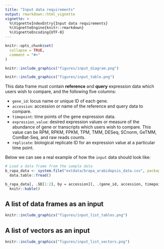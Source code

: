 ```yaml
---
title: "Input data requirements"
output: rmarkdown::html_vignette
vignette: >
  %\VignetteIndexEntry{Input data requirements}
  %\VignetteEngine{knitr::rmarkdown}
  %\VignetteEncoding{UTF-8}
---
```


```r
knitr::opts_chunk$set(
  collapse = TRUE,
  comment = "#>"
)
```

```r
knitr::include_graphics("figures/input_diagram.png")
```

```r
knitr::include_graphics("figures/input_table.png")
```

This data frame must contain **reference** and **query** expression data which users wish to compare, and the following five columns:

- `gene_id`: locus name or unique ID of each gene.
- `accession`: accession or name of the reference and query data to compare.
- `timepoint`: time points of the gene expression data.
- `expression_value`: desired expression values or measure of the abundance of gene or transcripts which users wish to compare. This value can be RPM, RPKM, FPKM, TPM, TMM, DESeq, SCnorm, GeTMM, ComBat-Seq, and raw reads counts.
- `replicate`: biological replicate ID for an expression value at a particular time point.

Below we can see a real example of how the `input` data should look like:

```r
# Load a data frame from the sample data
b_rapa_data <- system.file("extdata/brapa_arabidopsis_data.csv", package = "greatR") |>
  data.table::fread()

b_rapa_data[, .SD[1:2], by = accession][, .(gene_id, accession, timepoint, expression_value, replicate)] |>
  knitr::kable()
```

## A list of data frames as an input

```r
knitr::include_graphics("figures/input_list_tables.png")
```

## A list of vectors as an input

```r
knitr::include_graphics("figures/input_list_vectors.png")
```
